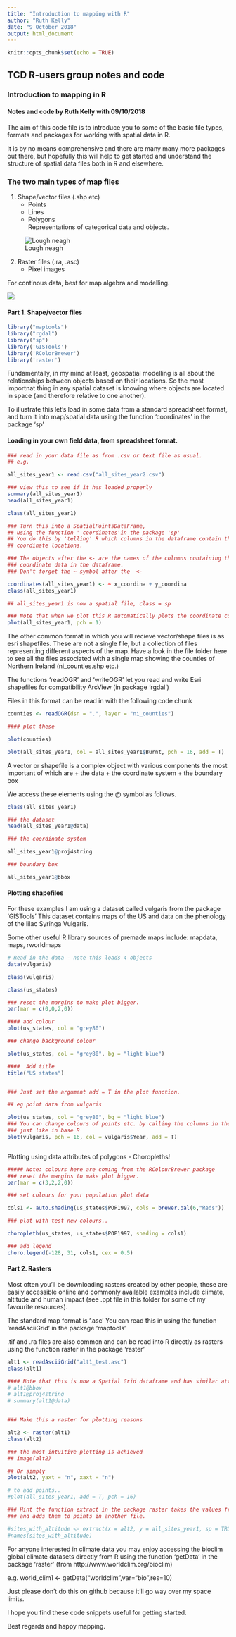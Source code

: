 ```yaml
---
title: "Introduction to mapping with R"
author: "Ruth Kelly"
date: "9 October 2018"
output: html_document
---
```


```r
knitr::opts_chunk$set(echo = TRUE)
```


##  TCD R-users group notes and code 

### Introduction to mapping in R 

####  Notes and code by Ruth Kelly with 09/10/2018 

The aim of this code file is to introduce you to some of the basic file types, formats and packages for working with spatial data in R.  

It is by no means comprehensive and there are many many more packages out there, but hopefully this will help to get started and understand the structure of spatial data files both in R and elsewhere. 




### The two main types of map files 

1. Shape/vector files (.shp etc)
    + Points  
    + Lines  
    + Polygons  
Representations of categorical data and objects.  


![Lough neagh](lough_neagh.png)


2. Raster files (.ra, .asc)
    + Pixel images 

For continous data, best for map algebra and modelling.  

![](altitude_raster_image.png)

    
#### Part 1. Shape/vector files


```r
library("maptools")
library("rgdal")
library("sp")
library('GISTools')
library('RColorBrewer')
library('raster')
```


Fundamentally, in my mind at least, geospatial modelling is all about the relationships between objects based on their locations. So the most importnat thing in any spatial dataset is knowing where objects are located in space (and therefore relative to one another). 

To illustrate this let's load in some data from a standard spreadsheet format, and turn it into map/spatial data using the function 'coordinates' in the package 'sp'

####  Loading in your own field data, from spreadsheet format. 

```r

### read in your data file as from .csv or text file as usual. 
## e.g.

all_sites_year1 <- read.csv("all_sites_year2.csv")

### view this to see if it has loaded properly
summary(all_sites_year1)
head(all_sites_year1)

class(all_sites_year1)

### Turn this into a SpatialPointsDataFrame,
## using the function ' coordinates'in the package 'sp'
## You do this by 'telling' R which columns in the dataframe contain the 
## coordinate locations. 

### The objects after the <- are the names of the columns containing the 
### coordinate data in the dataframe.  
### Don't forget the ~ symbol after the  <- 

coordinates(all_sites_year1) <- ~ x_coordina + y_coordina
class(all_sites_year1)

## all_sites_year1 is now a spatial file, class = sp

### Note that when we plot this R automatically plots the coordinate columns. 
plot(all_sites_year1, pch = 1)


```

The other common format in which you will recieve vector/shape files is as esri shapefiles. These are not a single file, but a collection of files representing different aspects of the map. Have a look in the file folder here to see all the files associated with a single map showing the counties of Northern Ireland (ni_counties.shp etc.)

The functions 'readOGR' and 'writeOGR' let you read and write Esri shapefiles for compatibility ArcView (in package 'rgdal')

Files in this format can be read in with the following code chunk


```r


counties <- readOGR(dsn = ".", layer = "ni_counties")

#### plot these

plot(counties)

plot(all_sites_year1, col = all_sites_year1$Burnt, pch = 16, add = T)

```

A vector or shapefile is a complex object with various components the most important of which are
  + the data
  + the coordinate system
  + the boundary box
  
We access these elements using the @ symbol as follows.

```r
class(all_sites_year1)

### the dataset
head(all_sites_year1@data)

### the coordinate system

all_sites_year1@proj4string 

### boundary box

all_sites_year1@bbox


```

#### Plotting shapefiles

For these examples I am using a dataset called vulgaris from the package 'GISTools'
This dataset contains maps of the US and data on the phenology of the lilac Syringa Vulgaris.

Some other useful R library sources of premade maps include: mapdata, maps, rworldmaps

```r

# Read in the data - note this loads 4 objects
data(vulgaris)

class(vulgaris)

class(us_states)

```


```r


### reset the margins to make plot bigger.
par(mar = c(0,0,2,0))

#### add colour
plot(us_states, col = "grey80")

### change background colour

plot(us_states, col = "grey80", bg = "light blue")

####  Add title
title("US states")



```


```r

### Just set the argument add = T in the plot function. 

## eg point data from vulgaris

plot(us_states, col = "grey80", bg = "light blue")
### You can change colours of points etc. by calling the columns in the dataset
### just like in base R
plot(vulgaris, pch = 16, col = vulgaris$Year, add = T)



```





Plotting using data attributes of polygons - Choropleths!
```r

##### Note: colours here are coming from the RColourBrewer package 
### reset the margins to make plot bigger.
par(mar = c(3,2,2,0))

### set colours for your population plot data

cols1 <- auto.shading(us_states$POP1997, cols = brewer.pal(6,"Reds"))

### plot with test new colours.. 

choropleth(us_states, us_states$POP1997, shading = cols1)

### add legend
choro.legend(-128, 31, cols1, cex = 0.5)

```

#### Part 2. Rasters

Most often you'll be downloading rasters created by other people, these are easily accessible online and commonly available examples include climate, altitude and human impact (see .ppt file in this folder for some of my favourite resources). 

The standard map format is '.asc' 
You can read this in using the function 'readAsciiGrid' in the package 'maptools'

.tif and .ra files are also common and can be read into R directly as rasters using the function raster in the package 'raster'

```r

alt1 <- readAsciiGrid("alt1_test.asc")
class(alt1)

#### Note that this is now a Spatial Grid dataframe and has similar attributes to the shapefiles above
# alt1@bbox
# alt1@proj4string
# summary(alt1@data)


### Make this a raster for plotting reasons

alt2 <- raster(alt1)
class(alt2)

### the most intuitive plotting is achieved 
## image(alt2)

## Or simply 
plot(alt2, yaxt = "n", xaxt = "n")

# to add points.. 
#plot(all_sites_year1, add = T, pch = 16)

### Hint the function extract in the package raster takes the values from a raster file
### and adds them to points in another file. 

#sites_with_altitude <- extract(x = alt2, y = all_sites_year1, sp = TRUE) 
#names(sites_with_altitude)

```

For anyone interested in climate data you may enjoy accessing the bioclim global 
climate datasets directly from R using the function 'getData' in the package 'raster'     (from http://www.worldclim.org/bioclim)

e.g. world_clim1 <- getData("worldclim",var="bio",res=10)

Just please don't do this on github because it'll go way over my space limits. 



I hope you find these code snippets useful for getting started. 

Best regards and happy mapping. 

